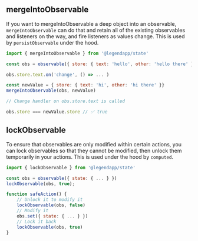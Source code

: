 ## mergeIntoObservable

If you want to mergeIntoObservable a deep object into an observable, `mergeIntoObservable` can do that and retain all of the existing observables and listeners on the way, and fire listeners as values change. This is used by `persistObservable` under the hood.

```js
import { mergeIntoObservable } from '@legendapp/state'

const obs = observable({ store: { text: 'hello', other: 'hello there' } })

obs.store.text.on('change', () => ... )

const newValue = { store: { text: 'hi', other: 'hi there' }}
mergeIntoObservable(obs, newValue)

// Change handler on obs.store.text is called

obs.store === newValue.store // ✅ true
```

## lockObservable

To ensure that observables are only modified within certain actions, you can lock observables so that they cannot be modified, then unlock them temporarily in your actions. This is used under the hood by `computed`.

```js
import { lockObservable } from '@legendapp/state'

const obs = observable({ state: { ... } })
lockObservable(obs, true);

function safeAction() {
    // Unlock it to modify it
    lockObservable(obs, false)
    // Modify it
    obs.set({ state: { ... } })
    // Lock it back
    lockObservable(obs, true)
}

```